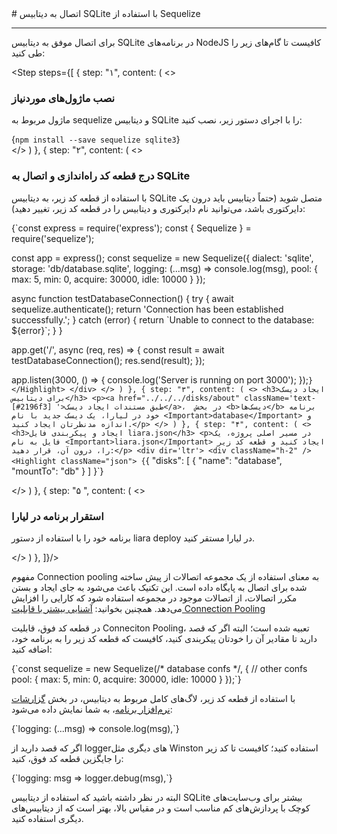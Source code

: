 

<Layout>
<Head>
<title>مستندات اتصال به دیتابیس SQLite با Sequelize در NodeJS - لیارا</title>
</Head>
# اتصال به دیتابیس SQLite با استفاده از Sequelize
<hr className="mb-2" />


برای اتصال موفق به دیتابیس SQLite در برنامه‌های NodeJS کافیست تا گام‌های زیر را طی کنید:
<div className="h-2" />

<Step  steps={[
    {
    step: "۱",
    content: (
    <>
            <h3>نصب ماژول‌های موردنیاز</h3>
            <p> ماژول مربوط به <Important>sequelize</Important> و دیتابیس <Important>SQLite</Important> را با اجرای دستور زیر، نصب کنید:</p>
            <div className="h-2" />
            <div dir='ltr'>
                <Highlight className="bash">
                    {`npm install --save sequelize sqlite3`}
                </Highlight>
            </div>
    </>
    )
    },
    {
    step: "۲",
    content: (
    <>
            <h3>درج قطعه کد راه‌اندازی و اتصال به SQLite</h3>
            <p> با استفاده از قطعه کد زیر، به دیتابیس SQLite متصل شوید (حتماً دیتابیس باید درون یک دایرکتوری باشد، می‌توانید نام دایرکتوری و دیتابیس را در قطعه کد زیر، تغییر دهید):</p>
                        <div dir='ltr'>
                <Highlight className="js">
                    {`const express = require('express');
const { Sequelize } = require('sequelize');

const app = express();
const sequelize = new Sequelize({
    dialect: 'sqlite',
    storage: 'db/database.sqlite',
    logging: (...msg) => console.log(msg),
    pool: {
        max: 5,
        min: 0,
        acquire: 30000,
        idle: 10000
    }
}); 

async function testDatabaseConnection() {
  try {
    await sequelize.authenticate();
    return 'Connection has been established successfully.';
  } catch (error) {
    return \`Unable to connect to the database: \${error}\`;
  }
}

app.get('/', async (req, res) => {
  const result = await testDatabaseConnection();
  res.send(result);
});

app.listen(3000, () => {
  console.log('Server is running on port 3000');
});`}
                </Highlight>
            </div>
    </>
    )
    },
    {
    step: "۳",
    content: (
    <>
        <h3>ایجاد دیسک برای دیتابیس</h3>
        <p><a href="../../../disks/about" className='text-[#2196f3] '>طبق مستندات ایجاد دیسک</a>،  در بخش <b>دیسک‌ها</b> برنامه خود در لیارا، یک دیسک جدید با نام <Important>database</Important> و اندازه مدنظرتان ایجاد کنید.</p>
    </>
    )
    },
    {
    step: "۴",
    content: (
    <>
        <h3>ایجاد و پیکربندی فایل liara.json</h3>
        <p>در مسیر اصلی پروژه، یک فایل به نام <Important>liara.json</Important> ایجاد کنید و قطعه کد زیر را، درون آن، قرار دهید:</p>
        <div dir='ltr'>
        <div className="h-2" />
        <Highlight className="json">
        {`{
    "disks": [
        {
            "name": "database",
            "mountTo": "db"
        }
    ]
}`}
        </Highlight>
        </div>
    </>
    )
    },
    {
    step: "۵ ",
    content: (
    <>
        <h3>استقرار برنامه در لیارا</h3>
        <p>برنامه خود را با استفاده از دستور <Important>liara deploy</Important> در لیارا مستقر کنید.</p>
    </>
    )
    },
]}/>
<div className="h-4" />
<Section id="connection-pooling" title="استفاده از Connection Pooling" />

مفهوم Connection pooling به معنای استفاده از یک مجموعه اتصالات از پیش ساخته شده برای اتصال به پایگاه داده است. این تکنیک باعث می‌شود به جای ایجاد و بستن مکرر اتصالات، از اتصالات موجود در مجموعه استفاده شود که کارایی را افزایش می‌دهد.
<Alert variant='success'>همچنین بخوانید: <a className="text-[#2196f3] " href="../../../../dbaas/details/connection-pool">آشنایی بیشتر با قابلیت Connection Pooling</a></Alert>

در قطعه کد فوق، قابلیت Conneciton Pooling، تعبیه شده است؛ البته اگر که قصد دارید تا مقادیر آن را خودتان پیکربندی کنید، کافیست که قطعه کد زیر را به برنامه خود، اضافه کنید:

<div className="h-2" />
<div dir='ltr'>
    <Highlight className="js">
        {`const sequelize = new Sequelize(/* database confs */, {
  // other confs
  pool: {
    max: 5,
    min: 0,
    acquire: 30000,
    idle: 10000
  }
});`}
    </Highlight>
</div>

<Section id="db-logging" title="لاگ‌گیری دیتابیس" />

 با استفاده از قطعه کد زیر، لاگ‌های کامل مربوط به دیتابیس، در بخش <a href="../../../../details/observations/software" className="text-[#2196f3] ">گزارشات نرم‌افزار برنامه</a>، به شما نمایش داده می‌شود:
<div className="h-2" />
<div dir='ltr'>
    <Highlight className="js">
        {`logging: (...msg) => console.log(msg),`}
    </Highlight>
</div>

اگر که قصد دارید از loggerهای دیگری مثل <Important>Winston</Important> استفاده کنید؛ کافیست تا کد زیر را جایگزین قطعه کد فوق، کنید:
<div className="h-2" />
<div dir='ltr'>
    <Highlight className="js">
        {`logging: msg => logger.debug(msg),`}
    </Highlight>
</div>

البته در نظر داشته باشید که استفاده از دیتابیس SQLite بیشتر برای وب‌سایت‌های کوچک با پردازش‌های کم مناسب است و 
در مقیاس بالا، بهتر است که از دیتابیس‌های دیگری استفاده کنید. 

</Layout>